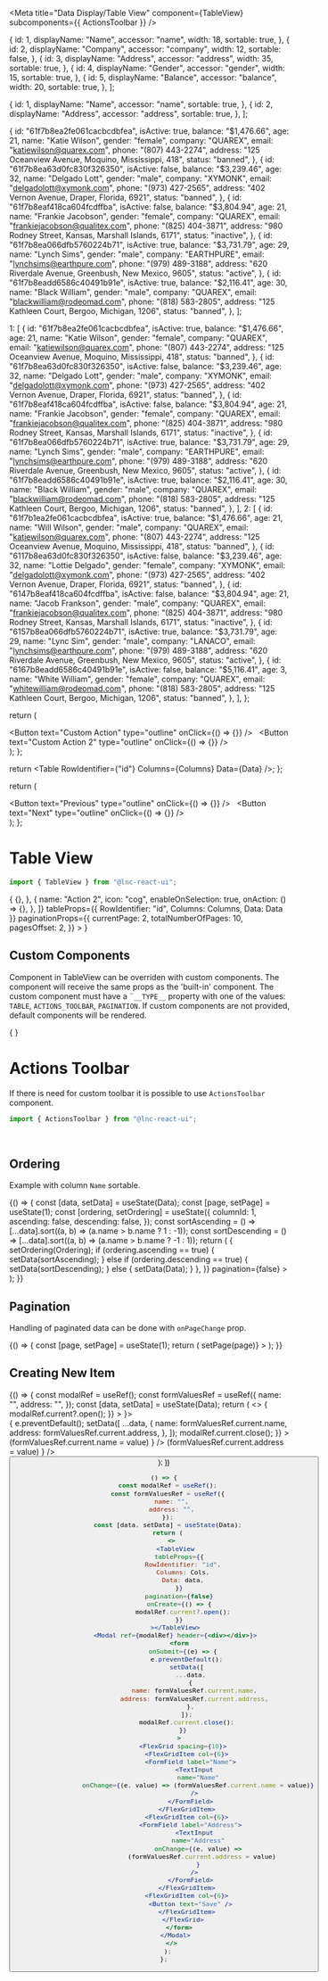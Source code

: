 
<Meta
  title="Data Display/Table View"
  component={TableView}
  subcomponents={{ ActionsToolbar }}
/>

  {
    id: 1,
    displayName: "Name",
    accessor: "name",
    width: 18,
    sortable: true,
  },
  {
    id: 2,
    displayName: "Company",
    accessor: "company",
    width: 12,
    sortable: false,
  },
  {
    id: 3,
    displayName: "Address",
    accessor: "address",
    width: 35,
    sortable: true,
  },
  {
    id: 4,
    displayName: "Gender",
    accessor: "gender",
    width: 15,
    sortable: true,
  },
  {
    id: 5,
    displayName: "Balance",
    accessor: "balance",
    width: 20,
    sortable: true,
  },
];

  {
    id: 1,
    displayName: "Name",
    accessor: "name",
    sortable: true,
  },
  {
    id: 2,
    displayName: "Address",
    accessor: "address",
    sortable: true,
  },
];

  {
    id: "61f7b8ea2fe061cacbcdbfea",
    isActive: true,
    balance: "$1,476.66",
    age: 21,
    name: "Katie Wilson",
    gender: "female",
    company: "QUAREX",
    email: "katiewilson@quarex.com",
    phone: "(807) 443-2274",
    address: "125 Oceanview Avenue, Moquino, Mississippi, 418",
    status: "banned",
  },
  {
    id: "61f7b8ea63d0fc830f326350",
    isActive: false,
    balance: "$3,239.46",
    age: 32,
    name: "Delgado Lott",
    gender: "male",
    company: "XYMONK",
    email: "delgadolott@xymonk.com",
    phone: "(973) 427-2565",
    address: "402 Vernon Avenue, Draper, Florida, 6921",
    status: "banned",
  },
  {
    id: "61f7b8eaf418ca604fcdffba",
    isActive: false,
    balance: "$3,804.94",
    age: 21,
    name: "Frankie Jacobson",
    gender: "female",
    company: "QUAREX",
    email: "frankiejacobson@qualitex.com",
    phone: "(825) 404-3871",
    address: "980 Rodney Street, Kansas, Marshall Islands, 6171",
    status: "inactive",
  },
  {
    id: "61f7b8ea066dfb5760224b71",
    isActive: true,
    balance: "$3,731.79",
    age: 29,
    name: "Lynch Sims",
    gender: "male",
    company: "EARTHPURE",
    email: "lynchsims@earthpure.com",
    phone: "(979) 489-3188",
    address: "620 Riverdale Avenue, Greenbush, New Mexico, 9605",
    status: "active",
  },
  {
    id: "61f7b8eadd6586c40491b91e",
    isActive: true,
    balance: "$2,116.41",
    age: 30,
    name: "Black William",
    gender: "male",
    company: "QUAREX",
    email: "blackwilliam@rodeomad.com",
    phone: "(818) 583-2805",
    address: "125 Kathleen Court, Bergoo, Michigan, 1206",
    status: "banned",
  },
];

  1: [
    {
      id: "61f7b8ea2fe061cacbcdbfea",
      isActive: true,
      balance: "$1,476.66",
      age: 21,
      name: "Katie Wilson",
      gender: "female",
      company: "QUAREX",
      email: "katiewilson@quarex.com",
      phone: "(807) 443-2274",
      address: "125 Oceanview Avenue, Moquino, Mississippi, 418",
      status: "banned",
    },
    {
      id: "61f7b8ea63d0fc830f326350",
      isActive: false,
      balance: "$3,239.46",
      age: 32,
      name: "Delgado Lott",
      gender: "male",
      company: "XYMONK",
      email: "delgadolott@xymonk.com",
      phone: "(973) 427-2565",
      address: "402 Vernon Avenue, Draper, Florida, 6921",
      status: "banned",
    },
    {
      id: "61f7b8eaf418ca604fcdffba",
      isActive: false,
      balance: "$3,804.94",
      age: 21,
      name: "Frankie Jacobson",
      gender: "female",
      company: "QUAREX",
      email: "frankiejacobson@qualitex.com",
      phone: "(825) 404-3871",
      address: "980 Rodney Street, Kansas, Marshall Islands, 6171",
      status: "inactive",
    },
    {
      id: "61f7b8ea066dfb5760224b71",
      isActive: true,
      balance: "$3,731.79",
      age: 29,
      name: "Lynch Sims",
      gender: "male",
      company: "EARTHPURE",
      email: "lynchsims@earthpure.com",
      phone: "(979) 489-3188",
      address: "620 Riverdale Avenue, Greenbush, New Mexico, 9605",
      status: "active",
    },
    {
      id: "61f7b8eadd6586c40491b91e",
      isActive: true,
      balance: "$2,116.41",
      age: 30,
      name: "Black William",
      gender: "male",
      company: "QUAREX",
      email: "blackwilliam@rodeomad.com",
      phone: "(818) 583-2805",
      address: "125 Kathleen Court, Bergoo, Michigan, 1206",
      status: "banned",
    },
  ],
  2: [
    {
      id: "61f7b1ea2fe061cacbcdbfea",
      isActive: true,
      balance: "$1,476.66",
      age: 21,
      name: "Will Wilson",
      gender: "male",
      company: "QUAREX",
      email: "katiewilson@quarex.com",
      phone: "(807) 443-2274",
      address: "125 Oceanview Avenue, Moquino, Mississippi, 418",
      status: "banned",
    },
    {
      id: "6117b8ea63d0fc830f326350",
      isActive: false,
      balance: "$3,239.46",
      age: 32,
      name: "Lottie Delgado",
      gender: "female",
      company: "XYMONK",
      email: "delgadolott@xymonk.com",
      phone: "(973) 427-2565",
      address: "402 Vernon Avenue, Draper, Florida, 6921",
      status: "banned",
    },
    {
      id: "6147b8eaf418ca604fcdffba",
      isActive: false,
      balance: "$3,804.94",
      age: 21,
      name: "Jacob Frankson",
      gender: "male",
      company: "QUAREX",
      email: "frankiejacobson@qualitex.com",
      phone: "(825) 404-3871",
      address: "980 Rodney Street, Kansas, Marshall Islands, 6171",
      status: "inactive",
    },
    {
      id: "6157b8ea066dfb5760224b71",
      isActive: true,
      balance: "$3,731.79",
      age: 29,
      name: "Lync Sim",
      gender: "male",
      company: "LANACO",
      email: "lynchsims@earthpure.com",
      phone: "(979) 489-3188",
      address: "620 Riverdale Avenue, Greenbush, New Mexico, 9605",
      status: "active",
    },
    {
      id: "6167b8eadd6586c40491b91e",
      isActive: false,
      balance: "$5,116.41",
      age: 3,
      name: "White William",
      gender: "female",
      company: "QUAREX",
      email: "whitewilliam@rodeomad.com",
      phone: "(818) 583-2805",
      address: "125 Kathleen Court, Bergoo, Michigan, 1206",
      status: "banned",
    },
  ],
};

  return (
    <div className={props?.className}>
      <Button text="Custom Action" type="outline" onClick={() => {}} />
      &nbsp;
      <Button text="Custom Action 2" type="outline" onClick={() => {}} />
    </div>
  );
};

  return <Table RowIdentifier={"id"} Columns={Columns} Data={Data} />;
};

  return (
    <div className={props?.className}>
      <Button text="Previous" type="outline" onClick={() => {}} />
      &nbsp;
      <Button text="Next" type="outline" onClick={() => {}} />
    </div>
  );
};

# Table View

```jsx
import { TableView } from "@lnc-react-ui";
```

<Canvas>
  <Story name="Default" args={{}}>
    {
      <TableView
        customActions={[
          {
            name: "Action 1",
            enableOnSelection: true,
            onAction: () => {},
          },
          {
            name: "Action 2",
            icon: "cog",
            enableOnSelection: true,
            onAction: () => {},
          },
        ]}
        tableProps={{ RowIdentifier: "id", Columns: Columns, Data: Data }}
        paginationProps={{
          currentPage: 2,
          totalNumberOfPages: 10,
          pagesOffset: 2,
        }}
      ></TableView>
    }
  </Story>
</Canvas>

<br />

<ArgsTable story="Default" />

## Custom Components

Component in TableView can be overriden with custom components. The component will receive the same props as the 'built-in' component.
The custom component must have a ¨`__TYPE__` property with one of the values: `TABLE`, `ACTIONS_TOOLBAR`, `PAGINATION`.
If custom components are not provided, default components will be rendered.

<Canvas>
  <Story name="Custom Components" args={{}}>
    {
      <TableView>
        <CustomToolbar __TYPE__="ACTIONS_TOOLBAR" />
        <CustomTable __TYPE__="TABLE" />
        <CustomPagination __TYPE__="PAGINATION" />
      </TableView>
    }
  </Story>
</Canvas>

# Actions Toolbar

If there is need for custom toolbar it is possible to use `ActionsToolbar` component.

```jsx
import { ActionsToolbar } from "@lnc-react-ui";
```

<br />

## Ordering

Example with column `Name` sortable.

<Canvas>
  <Story name="Ordering" args={{}}>
    {() => {
      const [data, setData] = useState(Data);
      const [page, setPage] = useState(1);
      const [ordering, setOrdering] = useState({
        columnId: 1,
        ascending: false,
        descending: false,
      });
      const sortAscending = () =>
        [...data].sort((a, b) => (a.name > b.name ? 1 : -1));
      const sortDescending = () =>
        [...data].sort((a, b) => (a.name > b.name ? -1 : 1));
      return (
        <TableView
          tableProps={{
            RowIdentifier: "id",
            Columns: Columns,
            Data: data,
            EnableOrdering: true,
            Ordering: ordering,
            onColumnClick: (e, Column, Ordering) => {
              setOrdering(Ordering);
              if (ordering.ascending == true) {
                setData(sortAscending);
              } else if (ordering.descending == true) {
                setData(sortDescending);
              } else {
                setData(Data);
              }
            },
          }}
          pagination={false}
        ></TableView>
      );
    }}
  </Story>
</Canvas>

<br />

## Pagination

Handling of paginated data can be done with `onPageChange` prop.

<Canvas>
  <Story name="Pagination" args={{}}>
    {() => {
      const [page, setPage] = useState(1);
      return (
        <TableView
          tableProps={{
            RowIdentifier: "id",
            Columns: Columns,
            Data: PagedData[page],
          }}
          paginationProps={{
            currentPage: 1,
            totalNumberOfPages: 2,
            pagesOffset: 1,
          }}
          onPageChange={(page) => setPage(page)}
        ></TableView>
      );
    }}
  </Story>
</Canvas>

<br />

## Creating New Item

<Story name="Creating New Item" args={{}}>
  {() => {
    const modalRef = useRef();
    const formValuesRef = useRef({
      name: "",
      address: "",
    });
    const [data, setData] = useState(Data);
    return (
      <>
        <TableView
          tableProps={{
            RowIdentifier: "id",
            Columns: Cols,
            Data: data,
          }}
          pagination={false}
          onCreate={() => {
            modalRef.current?.open();
          }}
        ></TableView>
        <Modal ref={modalRef} header={<div></div>}>
          <form
            onSubmit={(e) => {
              e.preventDefault();
              setData([
                ...data,
                {
                  name: formValuesRef.current.name,
                  address: formValuesRef.current.address,
                },
              ]);
              modalRef.current.close();
            }}
          >
            <FlexGrid spacing={10}>
              <FlexGridItem col={6}>
                <FormField label="Name">
                  <TextInput
                    name="Name"
                    onChange={(e, value) =>
                      (formValuesRef.current.name = value)
                    }
                  />
                </FormField>
              </FlexGridItem>
              <FlexGridItem col={6}>
                <FormField label="Address">
                  <TextInput
                    name="Address"
                    onChange={(e, value) =>
                      (formValuesRef.current.address = value)
                    }
                  />
                </FormField>
              </FlexGridItem>
              <FlexGridItem col={6}>
                <Button text="Save" />
              </FlexGridItem>
            </FlexGrid>
          </form>
        </Modal>
      </>
    );
  }}
</Story>

```jsx
() => {
  const modalRef = useRef();
  const formValuesRef = useRef({
    name: "",
    address: "",
  });
  const [data, setData] = useState(Data);
  return (
    <>
      <TableView
        tableProps={{
          RowIdentifier: "id",
          Columns: Cols,
          Data: data,
        }}
        pagination={false}
        onCreate={() => {
          modalRef.current?.open();
        }}
      ></TableView>
      <Modal ref={modalRef} header={<div></div>}>
        <form
          onSubmit={(e) => {
            e.preventDefault();
            setData([
              ...data,
              {
                name: formValuesRef.current.name,
                address: formValuesRef.current.address,
              },
            ]);
            modalRef.current.close();
          }}
        >
          <FlexGrid spacing={10}>
            <FlexGridItem col={6}>
              <FormField label="Name">
                <TextInput
                  name="Name"
                  onChange={(e, value) => (formValuesRef.current.name = value)}
                />
              </FormField>
            </FlexGridItem>
            <FlexGridItem col={6}>
              <FormField label="Address">
                <TextInput
                  name="Address"
                  onChange={(e, value) =>
                    (formValuesRef.current.address = value)
                  }
                />
              </FormField>
            </FlexGridItem>
            <FlexGridItem col={6}>
              <Button text="Save" />
            </FlexGridItem>
          </FlexGrid>
        </form>
      </Modal>
    </>
  );
};
```
